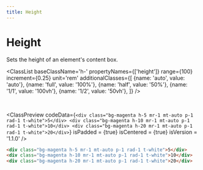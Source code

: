```yaml
---
title: Height
---
```



# Height

Sets the height of an element's content box.

<ClassList 
  baseClassName='h-' 
  propertyNames={['height']} 
  range={100} 
  increment={0.25} 
  unit='rem' 
  additionalClasses={[
    {name: 'auto', value: 'auto'},
    {name: 'full', value: '100%'},
    {name: 'half', value: '50%'},
    {name: '1/1', value: '100vh'},
    {name: '1/2', value: '50vh'},
  ]} 
/>

<br />

<ClassPreview
  codeData={`
    <div class="bg-magenta h-5 mr-1 mt-auto p-1 rad-1 t-white">5</div>
    <div class="bg-magenta h-10 mr-1 mt-auto p-1 rad-1 t-white">10</div>
    <div class="bg-magenta h-20 mr-1 mt-auto p-1 rad-1 t-white">20</div>
  `}
  isPadded = {true}
  isCentered = {true}
  isVersion = '1.1.0'
/>

```html
<div class="bg-magenta h-5 mr-1 mt-auto p-1 rad-1 t-white">5</div>
<div class="bg-magenta h-10 mr-1 mt-auto p-1 rad-1 t-white">10</div>
<div class="bg-magenta h-20 mr-1 mt-auto p-1 rad-1 t-white">20</div>
```